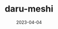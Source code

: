 ---
title: daru-meshi
slug: daru-meshi
image: ./daru-meshi.jpg
date: 2023-04-04
description: 家にある食材から作れる献立を提案してくれるアプリです。食材を入力することで、残り物を活用した献立を提案してくれます。
tags: [TypeScript, React] 
github: https://github.com/ut-code/menu
---